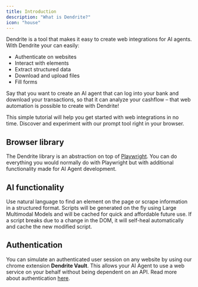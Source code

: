 ```yaml
---
title: Introduction
description: "What is Dendrite?"
icon: "house"
---
```



<BetaNote />

Dendrite is a tool that makes it easy to create web integrations for AI agents. With Dendrite your can easily:

* Authenticate on websites
* Interact with elements
* Extract structured data
* Download and upload files
* Fill forms

Say that you want to create an AI agent that can log into your bank and download your transactions, so that it can analyze your cashflow – that web automation is possible to create with Dendrite!

<CardGroup>
  <Card title="Quickstart" icon="book" href="/getting-started">
    This simple tutorial will help you get started with web integrations in no time.
  </Card>
  <Card
    title="Playground"
    icon="square-terminal"
    href="https://dendrite.se/app"
  >
    Discover and experiment with our prompt tool right in your browser.
  </Card>
</CardGroup>

## Browser library

The Dendrite library is an abstraction on top of [Playwright](https://playwright.dev/python/docs/intro). You can do everything you would normally do with Playwright but with additional functionality made for AI Agent development.

## AI functionality

Use natural language to find an element on the page or scrape information in a structured format. Scripts will be generated on the fly using Large Multimodal Models and will be cached for quick and affordable future use. If a script breaks due to a change in the DOM, it will self-heal automatically and cache the new modified script.

## Authentication

You can simulate an authenticated user session on any website by using our chrome extension **Dendrite Vault**. This allows your AI Agent to use a web service on your behalf without being dependent on an API. Read more about authentication [here](/authentication).
